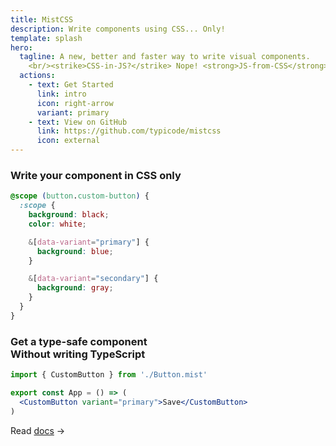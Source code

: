 ```yaml
---
title: MistCSS
description: Write components using CSS... Only!
template: splash
hero:
  tagline: A new, better and faster way to write visual components.
    <br/><strike>CSS-in-JS?</strike> Nope! <strong>JS-from-CSS</strong> 💖
  actions:
    - text: Get Started
      link: intro
      icon: right-arrow
      variant: primary
    - text: View on GitHub
      link: https://github.com/typicode/mistcss
      icon: external
---
```


<div style="max-width: 40rem; margin: auto">

### Write your component in CSS only

```css title="Button.mist.css"
@scope (button.custom-button) {
  :scope {
    background: black;
    color: white;

    &[data-variant="primary"] {
      background: blue;
    }

    &[data-variant="secondary"] {
      background: gray;
    }
  }
}
```

### Get a type-safe component<br/>Without writing TypeScript

```jsx title="App.tsx"
import { CustomButton } from './Button.mist'

export const App = () => (
  <CustomButton variant="primary">Save</CustomButton>
)
```

Read [docs](/mistcss/intro) →
</div>
